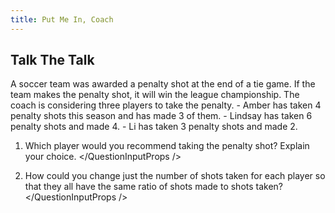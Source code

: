 ```yaml
---
title: Put Me In, Coach
---
```


## Talk The Talk

<Scenario>
A soccer team was awarded a penalty shot at the end of a tie game. If the team makes the penalty shot, it will win the league championship. The coach is considering three players to take the penalty.
- Amber has taken 4 penalty shots this season and has made 3 of them. 
- Lindsay has taken 6 penalty shots and made 4.
- Li has taken 3 penalty shots and made 2.
</Scenario>

1. Which player would you recommend taking the penalty shot? Explain your choice.
</QuestionInputProps />

2. How could you change just the number of shots taken for each player so that they all have the same ratio of shots made to shots taken?
</QuestionInputProps />